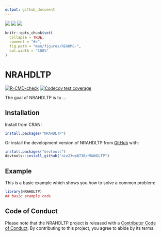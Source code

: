 ```yaml
---
output: github_document
---
```


<!-- README.md is generated from README.Rmd. Please edit that file -->

[![](https://www.r-pkg.org/badges/version/NRAHDLTP)](https://cran.r-project.org/package=NRAHDLTP) [![](https://www.r-pkg.org/badges/last-release/NRAHDLTP)](https://cran.r-project.org/package=NRAHDLTP) [![](https://cranlogs.r-pkg.org/badges/grand-total/NRAHDLTP)](https://cran.r-project.org/package=NRAHDLTP)

```r
knitr::opts_chunk$set(
  collapse = TRUE,
  comment = "#>",
  fig.path = "man/figures/README-",
  out.width = "100%"
)
```

# NRAHDLTP

<!-- badges: start -->

[![R-CMD-check](https://github.com/nie23wp8738/NRAHDLTP/actions/workflows/R-CMD-check.yaml/badge.svg)](https://github.com/nie23wp8738/NRAHDLTP/actions/workflows/R-CMD-check.yaml) [![Codecov test coverage](https://codecov.io/gh/nie23wp8738/NRAHDLTP/branch/main/graph/badge.svg)](https://app.codecov.io/gh/nie23wp8738/NRAHDLTP?branch=main)

<!-- badges: end -->

The goal of NRAHDLTP is to ...

## Installation

Install from CRAN:

``` r
install.packages("NRAHDLTP")
```

Or install the development version of NRAHDLTP from [GitHub](https://github.com/) with:

``` r
install.packages("devtools")
devtools::install_github("nie23wp8738/NRAHDLTP")
```

## Example

This is a basic example which shows you how to solve a common problem:

```r
library(NRAHDLTP)
## basic example code
```


## Code of Conduct

Please note that the NRAHDLTP project is released with a [Contributor Code of Conduct](https://contributor-covenant.org/version/2/1/CODE_OF_CONDUCT.html). By contributing to this project, you agree to abide by its terms.
